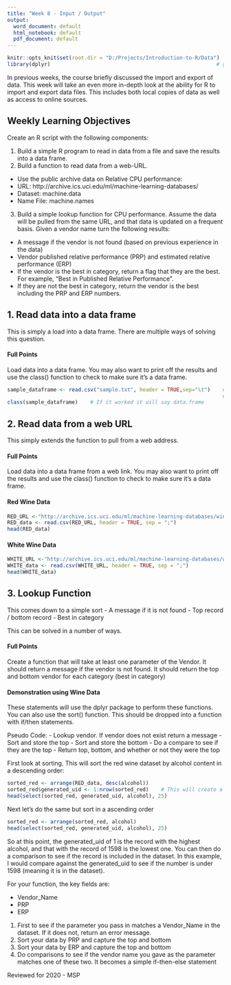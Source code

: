 ```yaml
---
title: "Week 8 - Input / Output"
output:
  word_document: default
  html_notebook: default
  pdf_document: default
---
```

```r
knitr::opts_knit$set(root.dir = "D:/Projects/Introduction-to-R/Data")
library(dplyr)                                                      # going to use this for the arrange function
```
In previous weeks, the course briefly discussed the import and export of data. This week will take an even more in-depth look at the ability for R to import and export data files. This includes both local copies of data as well as access to online sources.

## Weekly Learning Objectives
Create an R script with the following components:

1. Build a simple R program to read in data from a file and save the results into a data frame.
2. Build a function to read data from a web-URL.

- Use the public archive data on Relative CPU performance: 
- URL: http://archive.ics.uci.edu/ml/machine-learning-databases/
- Dataset: machine.data
- Name File: machine.names

3.  Build a simple lookup function for CPU performance. Assume the data will be pulled from the same URL, and that data is updated on a frequent basis. Given a vendor name turn the following results:

- A message if the vendor is not found (based on previous experience in the data)
- Vendor published relative performance (PRP) and estimated relative performance (ERP)
- If the vendor is the best in category, return a flag that they are the best. For example, "Best in Published Relative Performance".
- If they are not the best in category, return the vendor is the best including the PRP and ERP numbers.


## 1. Read data into a data frame
This is simply a load into a data frame.  There are multiple ways of solving this question.

#### Full Points
Load data into a data frame.  You may also want to print off the results and use the class() function to check to make sure it's a data frame.  
```r
sample_dataframe <- read.csv("sample.txt", header = TRUE,sep="\t")    #  First row is a header.  
                                                                      #  Field separated by a tab (\t)
class(sample_dataframe)    # If it worked it will say data.frame
```
## 2. Read data from a web URL
This simply extends the function to pull from a web address.  

#### Full Points
Load data into a data frame from a web link.  You may also want to print off the results and use the class() function to check to make sure it's a data frame.  

#### Red Wine Data
```r
RED_URL <-"http://archive.ics.uci.edu/ml/machine-learning-databases/wine-quality/winequality-red.csv"
RED_data <- read.csv(RED_URL, header = TRUE, sep = ";")                                                             
head(RED_data)
```
#### White Wine Data
```r
WHITE_URL <-"http://archive.ics.uci.edu/ml/machine-learning-databases/wine-quality/winequality-white.csv"
WHITE_data <- read.csv(WHITE_URL, header = TRUE, sep = ";")  
head(WHITE_data)
```
## 3. Lookup Function
This comes down to a simple sort
- A message if it is not found
- Top record / bottom record
- Best in category

This can be solved in a number of ways.  

#### Full Points
Create a function that will take at least one parameter of the Vendor.  It should return a message if the vendor is not found.  It should return the top and bottom vendor for each category (best in category)

#### Demonstration using Wine Data
These statements will use the dplyr package to perform these functions.  You can also use the sort() function.  This should be dropped into a function with if/then statements.  

Pseudo Code:
- Lookup vendor.  If vendor does not exist return a message
- Sort and store the top
- Sort and store the bottom
- Do a compare to see if they are the top
- Return top, bottom, and whether or not they were the top

First look at sorting. This will sort the red wine dataset by alcohol content in a descending order:
```r
sorted_red <- arrange(RED_data, desc(alcohol))
sorted_red$generated_uid <- 1:nrow(sorted_red)    # This will create a unique identifier for each record 
head(select(sorted_red, generated_uid, alcohol), 25)
```
Next let's do the same but sort in a ascending order
```r
sorted_red <- arrange(sorted_red, alcohol)
head(select(sorted_red, generated_uid, alcohol), 25)
```
So at this point, the generated_uid of 1 is the record with the highest alcohol, and that with the record of 1598 is the lowest one.  You can then do a comparison to see if the record is included in the dataset.  In this example, I would compare against the generated_uid to see if the number is under 1598 (meaning it is in the dataset).

For your function, the key fields are:

- Vendor_Name
- PRP
- ERP

1. First to see if the parameter you pass in matches a Vendor_Name in the dataset.  If it does not, return an error message.  
2. Sort your data by PRP and capture the top and bottom
3. Sort your data by ERP and capture the top and bottom
4. Do comparisons to see if the vendor name you gave as the parameter matches one of these two.  It becomes a simple if-then-else statement


Reviewed for 2020 - MSP